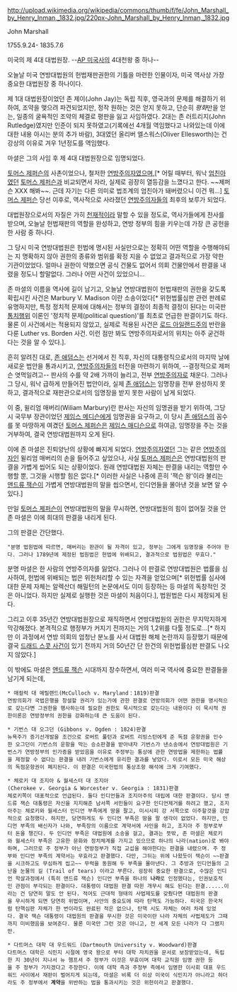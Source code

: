 http://upload.wikimedia.org/wikipedia/commons/thumb/f/fe/John_Marshall_by_Henry_Inman,_1832.jpg/220px-John_Marshall_by_Henry_Inman,_1832.jpg

John Marshall

1755.9.24- 1835.7.6

미국의 제 4대 대법원장. --[[AP 미국사]]의 4대천왕 중 하나--

오늘날 미국 연방대법원의 헌법재판권한의 기틀을 마련한 인물이자, 미국 역사상 가장 중요한 대법원장 중 하나이다.

제 1대 대법원장이었던 존 제이(John Jay)는 독립 직후, 영국과의 문제를 해결하기 위하여, 조약을 맺으려 파견되었지만, 정작 원하는 것은 얻지 못하고, 단순히 ''평화''만을 얻는, 일종의 굴욕적인 조약의 체결로 평판을 잃고 사임하였다. 2대는 존 러트리지(John Rutledge)였지만 인준이 되지 못하였고(기록에선 4개월 역임했다고 나와있는데 이에 대한 내용 아시는 분의 추가 바람), 3대였던 올리버 엘스워스(Oliver Ellesworth)는 건강상의 이유로 겨우 1년정도를 역임했다.

마셜은 그의 사임 후 제 4대 대법원장으로 임명되었다.

[[토머스 제퍼슨]]의 사촌이었으나, 철저한 [[연방주의자]]였으며,[* 어릴 때부터, 워낙 [[엄친아]]였던 [[토머스 제퍼슨]]과 비교되면서 자라, 실제로 굉장히 열등감을 느꼈다고 한다. ~~제퍼슨 XXX 해봐~~. 근데 자기는 다른 의미로 법조계의 엄친아가 돼버렸으니 이건 뭐...]  [[토머스 제퍼슨]] 당선 이후로, 역사적으로 사라졌던 [[연방주의자]]들의 최후의 보루가 되었다.

대법원장으로서의 자질은 가히 [[천재]]적이라 말할 수 있을 정도로, 역사가들에게 찬사를 받으며, 오늘날 헌법재판의 역할을 완성하고, 연방 정부의 힘을 키우는데 가장 큰 공헌을 한 사람 중 하나다.

그 당시 미국 연방대법원은 헌법에 명시된 사실만으로는 정확히 어떤 역할을 수행해야되는 지 명확하지 않아 권한의 종류와 범위를 확정 지을 수 없었고 결과적으로 가장 약한 기관이었었다. 얼마나 권한이 약했으면 공식 건물도 없어서 의회 건물안에서 판결을 내렸을 정도니 할말없다. 그러나 어떤 사건이 있었으니...

존 마셜의 이름을 역사에 길이 남기고, 오늘날 연방대법원이 헌법재판의 권한을 갖도록 확립시킨 사건은 Marbury V. Madison 이란 소송이었다[* 위헌법률심판 관련 판례로 유명하지만, 특정 정치적 문제에 대해서는 정부의 결정이 최종적 결정이 된다는 미국판 [[통치행위]] 이론인 '정치적 문제(political question)'를 최초로 언급한 판결이기도 하다. 물론 이 사건에서는 적용되지 않았고, 실제로 적용된 사건은 [[로드 아일랜드]]주의 반란을 다룬 Luther vs. Borden 사건. 이런 점만 봐도 연방주의자로서의 위치는 아주 굳건하다는 것을 알 수 있다.].

흔히 알려진 대로, [[존 애덤스]]는 선거에서 진 직후, 자신의 대통령직으로서의 마지막 날에 새로운 법안을 통과시키고, [[연방주의자]]들의 터전을 마련하기 위하여, --결정적으로 제퍼슨 엿먹일려고-- 판사의 수를 약 2배 가까이 늘리고, 전부 [[연방주의자]]로 채운다. 그러나 그 당시, 워낙 급하게 만들어진 법안이라, 실제 [[존 애덤스]]는 임명장을 전부 완성하지 못하고, 결과적으로 재판관으로서의 임명장을 받지 못한 사람이 남게 되었다.

이 중, 윌리엄 매버리(Wiliam Marbury)란 판사는 자신의 임명권을 받기 위하여, 그당시 국무부 장관이었던 [[제임스 메디슨]]에게 임명권을 요구하고, 이 당시 [[존 애덤스]]의 꼼수를 못 마땅하게 여겼던 [[토머스 제퍼슨]]은 [[제임스 매디슨]]으로 하여금, 임명장을 주는 것을 거부하여, 결국 연방대법원까지 오게 된다.

이에 존 마셜은 진퇴양난의 상황에 빠지게 되었다. [[연방주의자]]였던 그는 같은 [[연방주의자]]인 윌리엄 매버리의 손을 들어주고 싶었으나, 사실 [[토머스 제퍼슨]]은 연방대법원의 판결을 가볍게 씹어도 되는 상황이었다. 원래 연방대법원 자체는 판결을 내리는 역할만 수행할 뿐, 그것을 시행할 힘은 없다.[* 이러한 사실은 나중에 흔히 '잭슨 왕'이라 불리는 [[앤드류 잭슨]]이 가볍게 연방대법원의 말을 씹으면서, 인디언들을 몰아낸 것을 보면 알 수 있다.]
 
만일 [[토머스 제퍼슨]]이 연방대법원의 말을 무시하면, 연방대법원의 힘이 없어질 것을 안 존 마셜은 이에 희대의 판결을 내리게 된다.

그의 판결은 간단했다.

 "분명 법원법에 따르면, 매버리는 판관이 될 자격이 있고, 정부는 그에게 임명장을 주어야 한다. 그러나 1789년에 제정된 법원법은 헌법에 위배되고, 결과적으로 법원법은 무효다."

분명 마셜은 한 사람의 연방주의자를 잃었다. 그러나 이 판결로 연방대법원은 법률을 심사하여, 헌법에 위배되는 법은 위헌처리할 수 있는 자격을 얻었으며[* 위헌법률 심사에 대한 문제 자체는 알렉산더 해밀턴의 논문에서도 이미 등장하는 등 마셜의 독창적인 것은 아니었다. 하지만 실제로 실행한 것은 마셜이 처음이다.], 법원법은 다시 제정되게 된다.

그리고 이후 35년간 연방대법원장으로 재직하면서 연방대법원의 권한은 무지막지하게 막강해졌다. 본격적으로 행정부가 커지기 전까지는 거의 1,2위를 다툴 정도로...[* 하지만 이 과정에서 연방 의회의 엄청난 분노를 사서 대법원 해체 논란까지 등장했기 때문에 결국 [[드래드 스콧 사건]]이 있기 전까지 거의 50년간 단 한건의 위헌법률심판 판결도 나오지 않았다.]

이 밖에도 마셜은 [[앤드류 잭슨]] 시대까지 장수하면서, 여러 미국 역사에 중요한 판결들을 남기게 되는데,

 * 매컬럭 대 메릴랜드(McCulloch v. Maryland：1819)판결 
 연방의회가 국법은행을 창설할 권리가 있는가에 관한 판결로 연방의회가 어떤 권한을 명시적으로 갖는다면 그권한을 행사하는데 필요한 권한도 묵시적으로 갖는다는 내용이다 이 묵시적 권한이론은 연방정부의 권한을 강화하는데 큰 도움이 된다. 

 * 기번스 대 오그던 (Gibbons v. Ogden : 1824)판결  
 뉴욕주가 증기선개발을 조건으로 로버트 풀턴과 로버트 리빙스턴에게 준 독점 운항권을 인수한 오그던이 기번스의 운항을 막는 승소판결을 받아내자 기번스가 낸소송에서 연방대법원은 기번스가 연방정부의 인가증을 받았음을 이유로 주정부는 통상에 관한 연방법을 제한하는 법률을 제정할 수 없다는 판결을 내려 기번스에게 유리한 결과를 낳았다. 이로서 모든 미국 해상의 독점운항권이 폐지된다. 이 판결은 미국헌법의 통상조항 해석에 크게 기여했다.

 * 체로키 대 조지아 & 월세스터 대 조지아(Cherokee v. Georgia & Worcester v. Georgia : 1831)판결 
 체로키쪽이 대표적으로 언급된다. 둘다 인디언들과 조지아주의 대립에 대한 판결이다. 당시 앤드류 잭슨 대통령은 자신을 지지해준 남서쪽 서민들이 요구한 인디언제거를 하려고 했고, 조지아주는 체로키와 월세스터 인디언 부족에게 땅을 팔고, 미시시피 강 서쪽으로 이주할것을 강압적으로 요청했다. 하지만, 당연하게도 두 인디언 부족은 땅을 팔 생각이 없었다. 하지만, 인디언 부족의 배신자가 나와, 부족장의 이름으로 계약서에 사인을 하고, 조지아 주 정부로부터 돈을 챙긴다. 두 인디언 부족은 대법원에 소송을 걸고, 결과는 뜻밖, 존 마셜은 체로키와 월세스터 부족은 고유한 문화와 정치체계를 가지고 있으므로 하나의 나라(nation)로 봐야하며, 그러므로 주 정부가 아닌 연방정부가 직접 교섭을 해야한다는 판결을 내렸으며. 주 정부와 인디언 부족의 계약서는 무효라고 판결했다. 다만, 그뒤는 위에 나왔듯이 잭슨이 ~~판결을 시크하고도 무심하게 씹고~~ 무력을 동원해 두 부족을 몰아낸다. 그 추방과 인디언들의 고난을 눈물의 길 (Trail of tears) 이라고 부른다. 굉장히 중요한 판결으로, 수많은 인디언 학살과정에서 (특히 앤드류 잭슨) 인디언 부족을 하나의 '''나라'''로 인정했다는, 인권보호적인 관점이 부각되는 판결이다. 대통령이 대법원 판결 따윈 개무시 해도 된다는 판결......이라는 건 당연히 말도 안 된다. 적어도 근대적 형태의 사법제도를 갖췄다면 대법원의 판결을 무시하게 되면 당연히 위법이며, 사안의 중요도에 따라 탄핵도 가능하다. 미국은 한국처럼 탄핵심판 자체가 한 번이라도 완료된 적은 없으나, 탄핵 시도 자체는 여러 차례 있었다. 결국 잭슨 대통령이 대법원의 판결을 무시한 것은 미국이란 나라 자체의 사법제도가 그때까지 미비했음을 보여준다. 물론 미국만 그런 것은 아니고, 전 세계 모든 나라가 다 그랬지만.

 * 다트머스 대학 대 우드워드 (Dartmouth University v. Woodward)판결 
 다트머스 대학은 식민지 시절에 영국 왕으로 부터 대학 자치권을 문서로 보장받았는데, 독립한 지 30년이 지나서 뉴 햄프셔 주 정부가 이것은 무효이며 대학 교직원 임명 권한 등을 주 정부가 가지겠다고 주장한다. 이에 대학 측과 주정부 측에서 임명한 이사회 대표 우드워드 사이에서 재판이 벌어지게 되는데, 마셜은 비록 더 이상 미국이 식민지가 아니라고 하더라도 주 정부에서 '''계약'''을 위반하는 법을 통과시키는 것은 위헌이라고 판결했다.
